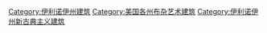 [[Category:伊利诺伊州建筑|Category:伊利诺伊州建筑]]
[[Category:美国各州布杂艺术建筑|Category:美国各州布杂艺术建筑]]
[[Category:伊利诺伊州新古典主义建筑|Category:伊利诺伊州新古典主义建筑]]